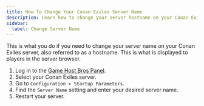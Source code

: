 ```yaml
---
title: How To Change Your Conan Exiles Server Name
description: Learn how to change your server hostname on your Conan Exiles server.
sidebar:
  label: Change Server Name
---
```


This is what you do if you need to change your server name on your Conan Exiles server, also referred to as a hostname. This is what is displayed to players in the server browser.
<Steps>
1. Log in to the [Game Host Bros Panel](https://panel.gamehostbros.com/).
2. Select your Conan Exiles server.
3. Go to `Configuration > Startup Parameters`.
4. Find the `Server Name` setting and enter your desired server name.
5. Restart your server.
</Steps>